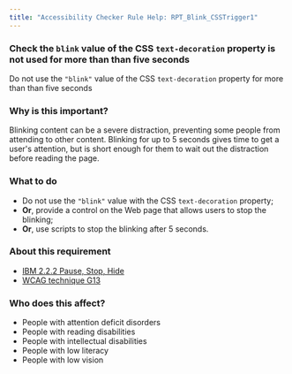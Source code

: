 ```yaml
---
title: "Accessibility Checker Rule Help: RPT_Blink_CSSTrigger1"
---
```


<div className="toolHelp">
<Row>
<Column colLg={16} colMd={8} colSm={4} className="toolHead">

### Check the `blink` value of the CSS `text-decoration` property is not used for more than than five seconds

<div id="locLevel"></div>

Do not use the `"blink"` value of the CSS `text-decoration` property for more than than five seconds

</Column>
</Row>
<Row>
<Column colLg={11} colMd={5} colSm={4} className="toolMain">

### Why is this important?

Blinking content can be a severe distraction, preventing some people from attending to other content. Blinking for up to 5 seconds gives time to get a user's attention, but is short enough for them to wait out the distraction before reading the page.

<div id="locSnippet"></div>

### What to do

 * Do not use the `"blink"` value with the CSS `text-decoration` property;
 * **Or**, provide a control on the Web page that allows users to stop the blinking;
 * **Or**, use scripts to stop the blinking after 5 seconds.

</Column>
<Column colLg={5} colMd={3} colSm={4} className="toolLeft">

### About this requirement

* [IBM 2.2.2 Pause, Stop, Hide](https://www.ibm.com/able/requirements/requirements/#2_2_2)
* [WCAG technique G13](https://www.w3.org/WAI/WCAG21/Techniques/general/G13)

### Who does this affect?

 * People with attention deficit disorders
 * People with reading disabilities
 * People with intellectual disabilities
 * People with low literacy
 * People with low vision

</Column>
</Row>
</div>

